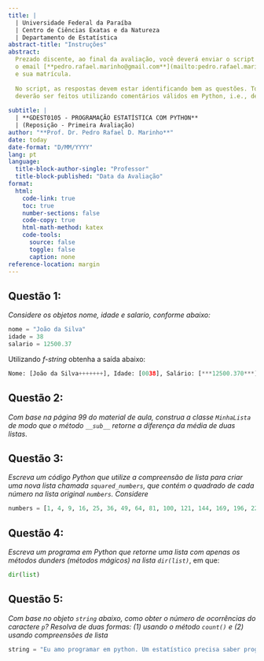 ```yaml
---
title: |
  | Universidade Federal da Paraíba
  | Centro de Ciências Exatas e da Natureza
  | Departamento de Estatística
abstract-title: "Instruções"
abstract: 
  Prezado discente, ao final da avaliação, você deverá enviar o script Python para o
  o email [**pedro.rafael.marinho@gmail.com**](mailto:pedro.rafael.mariho@gmail.com). No título do email deverá constar o seu nome
  e sua matrícula. 
  
  No script, as respostas devem estar identificando bem as questões. Todos os comentários
  deverão ser feitos utilizando comentários válidos em Python, i.e., deverão utilizar `#`. 
  
subtitle: |
  | **GDEST0105 - PROGRAMAÇÃO ESTATÍSTICA COM PYTHON**
  | (Reposição - Primeira Avaliação)
author: "**Prof. Dr. Pedro Rafael D. Marinho**"
date: today
date-format: "D/MM/YYYY"
lang: pt
language: 
  title-block-author-single: "Professor"
  title-block-published: "Data da Avaliação"
format:
  html:
    code-link: true
    toc: true
    number-sections: false
    code-copy: true
    html-math-method: katex
    code-tools:
      source: false
      toggle: false
      caption: none
reference-location: margin
---
```


<!-- ::: callout-note -->

<!-- # Algumas observações importantes -->

<!-- \ -->

<!-- As soluções que fiz usam unica e exclusivamente conceitos de estruturas de dados de R e funções que encontram-se nos slides. Por motivos óbvios, isso em nada impede que você escolha em utilizar outros conceitos que foram ministrados em sala de aula.\ -->

<!-- \ -->

<!-- Além disso, as soluções que fiz não são as melhores soluções. Existe formas mais elegantes de resolver os problemas. Porém, a ideia aqui é utilizar os conceitos congruentes aos assuntos da primeira avaliação. -->

<!-- 1.  O operador `|>` (operador de pipe) que utilizo nas soluções não são condições necessárias para resolver as questões de prova. Onde tiver `obj |> funcao()` você poderá substituir por `funcao(obj)`; -->

<!-- 2.  A biblioteca `dplyr` que é carregada, por exemplo, na questão 5, onde sugiro que seja feito `library(dplyr)` não era objeto de estudo, i.e., você para resolver as questões não precisava conhecer **NADA** da `dplyr`. O uso dela, aqui, se deve unica e exclusivamente para carregar o conjunto de dados `starwars`. Porém, soluções que utilizaram o `dplyr` são aceitas, haja vista que falei sobre esse pacote em sala de aula; -->

<!-- 3.  Sugiro fortemente que estudem as soluções. -->

<!-- ::: -->

## Questão 1:

*Considere os objetos nome, idade e salario, conforme abaixo:*

``` python
nome = "João da Silva"
idade = 38
salario = 12500.37
```

Utilizando *f-string* obtenha a saída abaixo:

``` python
Nome: [João da Silva+++++++], Idade: [0038], Salário: [***12500.370***]
```

## Questão 2:

*Com base na página 99 do material de aula, construa a classe `MinhaLista` de modo que o método `__sub__` retorne a diferença da média de duas listas*.

## Questão 3:

*Escreva um código Python que utilize a compreensão de lista para criar uma nova lista chamada `squared_numbers`, que contém o quadrado de cada número na lista original `numbers`. Considere*

``` python
numbers = [1, 4, 9, 16, 25, 36, 49, 64, 81, 100, 121, 144, 169, 196, 225, 256, 289, 324, 361, 400]
```

## Questão 4:

*Escreva um programa em Python que retorne uma lista com apenas os métodos dunders (métodos mágicos) na lista `dir(list)`*, em que:

```python
dir(list)
```

## Questão 5:

*Com base no objeto `string` abaixo, como obter o número de ocorrências do caractere `p`? Resolva de duas formas: (1) usando o método `count()` e (2) usando compreensões de lista*

``` python
string = "Eu amo programar em python. Um estatístico precisa saber programar!"
```
